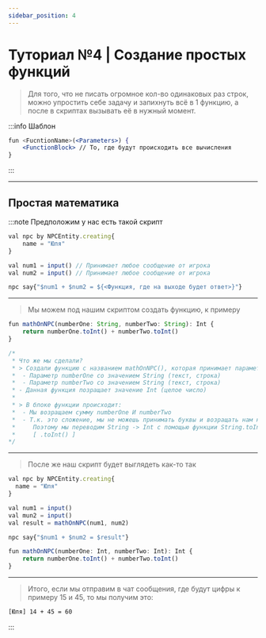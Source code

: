 ```yaml
---
sidebar_position: 4
---
```


# Туториал №4 | Создание простых функций

> Для того, что не писать огромное кол-во одинаковых раз строк, можно упростить себе задачу и запихнуть всё в 1 функцию, а после в скриптах вызывать её в нужный момент.

:::info Шаблон

```jsx
fun <FucntionName>(<Parameters>) {
    <FunctionBlock> // То, где будут происходить все вычисления
}
```

:::

---

## Простая математика

:::note Предположим у нас есть такой скрипт

```jsx
val npc by NPCEntity.creating{
    name = "Юля"
}

val num1 = input() // Принимает любое сообщение от игрока
val num2 = input() // Принимает любое сообщение от игрока

npc say{"$num1 + $num2 = ${<Функция, где на выходе будет ответ>}"}
```

---

> Мы можем под нашим скриптом создать функцию, к примеру
```jsx
fun mathOnNPC(numberOne: String, numberTwo: String): Int {
    return numberOne.toInt() + numberTwo.toInt()
}

/*
 * Что же мы сделали?
 * > Создали функцию с названием mathOnNPC(), которая принимает параметры:
 *  - Параметр numberOne со значением String (текст, строка)
 *  - Параметр numberTwo со значением String (текст, строка)
 * - Данная функция позращает значение Int (целое число)
 *
 * > В блоке функции происходит:
 *  - Мы возращаем сумму numberOne И numberTwo
 *  - Т.к. это сложение, мы не можешь принимать буквы и возращать нам нужно число.
 *     Поэтому мы переводим String -> Int с помощью функции String.toInt()
 *     [ .toInt() ]
*/
```

---

> После же наш скрипт будет выглядеть как-то так
```jsx
val npc by NPCEntity.creating{
  name = "Юля"
}

val num1 = input()
val mun2 = input()
val result = mathOnNPC(num1, num2)

npc say{"$num1 + $num2 = $result"}

fun mathOnNPC(numberOne: Int, numberTwo: Int): Int {
    return numberOne.toInt() + numberTwo.toInt()
}
```

---

> Итого, если мы отправим в чат сообщения, где будут цифры к примеру 15 и 45, то мы получим это:
```txt
[Юля] 14 + 45 = 60
```

:::